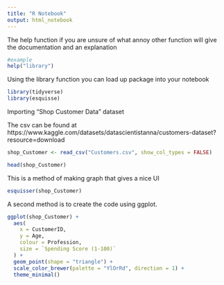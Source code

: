 ```yaml
---
title: "R Notebook"
output: html_notebook
---
```

 
 
The help function if you are unsure of what annoy other function will give the 
documentation and an explanation

```r
#example
help("library")

```


Using the library function you can load up package into your notebook
```r
library(tidyverse)
library(esquisse)


```



Importing "Shop Customer Data" dataset

The csv can be found at
https://www.kaggle.com/datasets/datascientistanna/customers-dataset?resource=download


```r
shop_Customer <- read_csv("Customers.csv", show_col_types = FALSE)

head(shop_Customer)

```


This is a method of making graph that gives a nice UI

```r

esquisser(shop_Customer)

```



A second method is to create the code using ggplot.

```r
ggplot(shop_Customer) +
  aes(
    x = CustomerID,
    y = Age,
    colour = Profession,
    size = `Spending Score (1-100)`
  ) +
  geom_point(shape = "triangle") +
  scale_color_brewer(palette = "YlOrRd", direction = 1) +
  theme_minimal()


```







